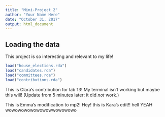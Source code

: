 ```yaml
---
title: "Mini-Project 2"
author: "Your Name Here"
date: "October 31, 2017"
output: html_document
---
```


## Loading the data

This project is so interesting and relevant to my life!

```r
load("house_elections.rda")
load("candidates.rda")
load("committees.rda")
load("contributions.rda")
```

This is Clara's contribution for lab 13! My terminal isn't working but maybe this will! (Update from 5 minutes later: it did *not* work.)

This is Emma's modification to mp2! 
Hey! this is Kara's edit!! hell YEAH
wowowowowowowowwowowowo
